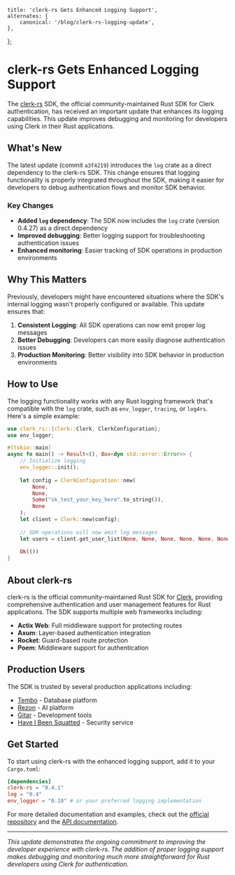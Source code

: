 	title: 'clerk-rs Gets Enhanced Logging Support',
	alternates: {
		canonical: '/blog/clerk-rs-logging-update',
	},
};

# clerk-rs Gets Enhanced Logging Support

The [clerk-rs](https://github.com/DarrenBaldwin07/clerk-rs) SDK, the official community-maintained Rust SDK for Clerk authentication, has received an important update that enhances its logging capabilities. This update improves debugging and monitoring for developers using Clerk in their Rust applications.

## What's New

The latest update (commit `a3f4219`) introduces the `log` crate as a direct dependency to the clerk-rs SDK. This change ensures that logging functionality is properly integrated throughout the SDK, making it easier for developers to debug authentication flows and monitor SDK behavior.

### Key Changes

- **Added `log` dependency**: The SDK now includes the `log` crate (version 0.4.27) as a direct dependency
- **Improved debugging**: Better logging support for troubleshooting authentication issues
- **Enhanced monitoring**: Easier tracking of SDK operations in production environments

## Why This Matters

Previously, developers might have encountered situations where the SDK's internal logging wasn't properly configured or available. This update ensures that:

1. **Consistent Logging**: All SDK operations can now emit proper log messages
2. **Better Debugging**: Developers can more easily diagnose authentication issues
3. **Production Monitoring**: Better visibility into SDK behavior in production environments

## How to Use

The logging functionality works with any Rust logging framework that's compatible with the `log` crate, such as `env_logger`, `tracing`, or `log4rs`. Here's a simple example:

```rust
use clerk_rs::{clerk::Clerk, ClerkConfiguration};
use env_logger;

#[tokio::main]
async fn main() -> Result<(), Box<dyn std::error::Error>> {
    // Initialize logging
    env_logger::init();
    
    let config = ClerkConfiguration::new(
        None, 
        None, 
        Some("sk_test_your_key_here".to_string()), 
        None
    );
    let client = Clerk::new(config);
    
    // SDK operations will now emit log messages
    let users = client.get_user_list(None, None, None, None, None, None).await?;
    
    Ok(())
}
```

## About clerk-rs

clerk-rs is the official community-maintained Rust SDK for [Clerk](https://clerk.com), providing comprehensive authentication and user management features for Rust applications. The SDK supports multiple web frameworks including:

- **Actix Web**: Full middleware support for protecting routes
- **Axum**: Layer-based authentication integration
- **Rocket**: Guard-based route protection
- **Poem**: Middleware support for authentication

## Production Users

The SDK is trusted by several production applications including:
- [Tembo](https://tembo.io) - Database platform
- [Rezon](https://rezon.ai) - AI platform
- [Gitar](https://gitar.co) - Development tools
- [Have I Been Squatted](https://haveibeensquatted.com) - Security service

## Get Started

To start using clerk-rs with the enhanced logging support, add it to your `Cargo.toml`:

```toml
[dependencies]
clerk-rs = "0.4.1"
log = "0.4"
env_logger = "0.10" # or your preferred logging implementation
```

For more detailed documentation and examples, check out the [official repository](https://github.com/DarrenBaldwin07/clerk-rs) and the [API documentation](https://docs.rs/clerk-rs).

---

*This update demonstrates the ongoing commitment to improving the developer experience with clerk-rs. The addition of proper logging support makes debugging and monitoring much more straightforward for Rust developers using Clerk for authentication.*